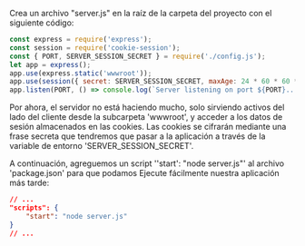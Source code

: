 Crea un archivo "server.js" en la raíz de la carpeta del proyecto con el siguiente código:

```js title="server.js"
const express = require('express');
const session = require('cookie-session');
const { PORT, SERVER_SESSION_SECRET } = require('./config.js');
let app = express();
app.use(express.static('wwwroot'));
app.use(session({ secret: SERVER_SESSION_SECRET, maxAge: 24 * 60 * 60 * 1000 }));
app.listen(PORT, () => console.log(`Server listening on port ${PORT}...`));
```

Por ahora, el servidor no está haciendo mucho, solo sirviendo activos del lado del cliente desde la subcarpeta 'wwwroot',
y acceder a los datos de sesión almacenados en las cookies. Las cookies se cifrarán mediante una frase secreta
que tendremos que pasar a la aplicación a través de la variable de entorno 'SERVER_SESSION_SECRET'.

A continuación, agreguemos un script ''start': "node server.js"' al archivo 'package.json' para que podamos
Ejecute fácilmente nuestra aplicación más tarde:

```json
// ...
"scripts": {
    "start": "node server.js"
}
// ...
```

